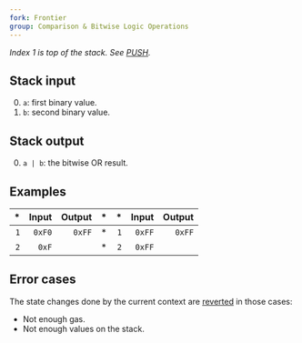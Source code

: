 ```yaml
---
fork: Frontier
group: Comparison & Bitwise Logic Operations
---
```


*Index 1 is top of the stack. See [PUSH](/#60).*

## Stack input

0. `a`: first binary value.
1. `b`: second binary value.

## Stack output

0. `a | b`: the bitwise OR result.

## Examples

| * | Input | Output | * | * | Input | Output |
|--:|------:|-------:|--:|--:|------:|-------:|
| `1` | `0xF0` | `0xFF` | * | `1` | `0xFF` | `0xFF` |
| `2` | `0xF` | | * | `2` | `0xFF` | |

## Error cases

The state changes done by the current context are [reverted](#FD) in those cases:
- Not enough gas.
- Not enough values on the stack.
